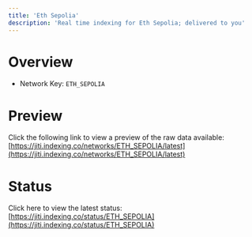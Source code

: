 ```yaml
---
title: 'Eth Sepolia'
description: 'Real time indexing for Eth Sepolia; delivered to you'
---
```


# Overview
- Network Key: `ETH_SEPOLIA`

# Preview
Click the following link to view a preview of the raw data available: [https://jiti.indexing.co/networks/ETH_SEPOLIA/latest](https://jiti.indexing.co/networks/ETH_SEPOLIA/latest)

# Status
Click here to view the latest status: [https://jiti.indexing.co/status/ETH_SEPOLIA](https://jiti.indexing.co/status/ETH_SEPOLIA)
